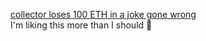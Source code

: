 [collector loses 100 ETH in a joke gone wrong](https://web3isgoinggreat.com/single/collector-loses-100-eth-150000-in-a-joke-gone-wrong?id=collector-loses-100-eth-150000-in-a-joke-gone-wrong)  
I'm liking this more than I should 🙈
